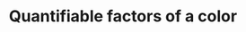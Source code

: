 ---
title: Quantifiable factors of a color
description: Understanding how a color's properties can be used to make design decisions programmatically.
sidebar_position: 4
---